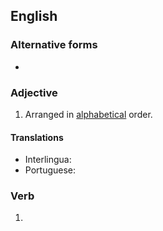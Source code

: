 ==English==

===Alternative forms===
* {{l|en|alphabetized}} {{qualifier|North American}}

===Adjective===
{{en-adj|-}}

# {{lb|en|British}} Arranged in [[alphabetical]] order.

====Translations====
{{trans-top|arranged in alphabetical order}}
* Interlingua: {{t|ia|alphabetisate}}
* Portuguese: {{t|pt|[[ordenado]] [[alfabeticamente]]}}
{{trans-mid}}
{{trans-bottom}}

===Verb===
{{head|en|verb form}}

# {{lb|en|British}} {{en-past of|alphabetise}}